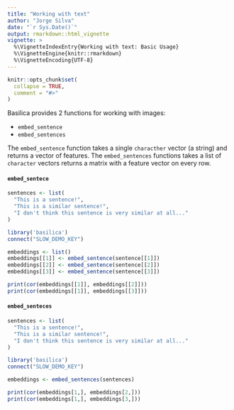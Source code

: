 ```yaml
---
title: "Working with text"
author: "Jorge Silva"
date: "`r Sys.Date()`"
output: rmarkdown::html_vignette
vignette: >
  %\VignetteIndexEntry{Working with text: Basic Usage}
  %\VignetteEngine{knitr::rmarkdown}
  %\VignetteEncoding{UTF-8}
---
```


```r
knitr::opts_chunk$set(
  collapse = TRUE,
  comment = "#>"
)
```

Basilica provides 2 functions for working with images:

- `embed_sentence`
- `embed_sentences`

The `embed_sentence` function takes a single `characther` vector (a string) and
returns a vector of features. The `embed_sentences` functions takes a list of
`character` vectors returns a matrix with a feature vector on every row.

#### `embed_sentece`

```r
sentences <- list(
  "This is a sentence!",
  "This is a similar sentence!",
  "I don't think this sentence is very similar at all..."
)

library('basilica')
connect("SLOW_DEMO_KEY")

embeddings <- list()
embeddings[[1]] <- embed_sentence(sentence[[1]])
embeddings[[2]] <- embed_sentence(sentence[[2]])
embeddings[[3]] <- embed_sentence(sentence[[3]])

print(cor(embeddings[[1]], embeddings[[2]]))
print(cor(embeddings[[1]], embeddings[[3]]))
```

#### `embed_senteces`

```r
sentences <- list(
  "This is a sentence!",
  "This is a similar sentence!",
  "I don't think this sentence is very similar at all..."
)

library('basilica')
connect("SLOW_DEMO_KEY")

embeddings <- embed_sentences(sentences)

print(cor(embeddings[1,], embeddings[2,]))
print(cor(embeddings[1,], embeddings[3,]))
```
